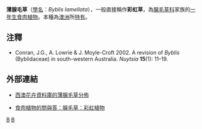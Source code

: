 {{Speciesbox 
| taxon = Byblis lamellata
| image = ByblisLamellata1.jpg
| status = LR/lc
| status_system = iucn2.3
| authority = Conran & [[Allen_Lowrie|Lowrie]] (2002)
| synonyms = 
}}
'''薄腺毛草'''（[[學名|學名]]：''Byblis lamellata''），一般直接稱作'''彩虹草'''，為[[腺毛草科|腺毛草科]]家族的[[一年生|一年生]][[食肉植物|食肉植物]]。本種為[[澳洲|澳洲]]所[[特有種|特有]]。

== 注釋 ==
{{Reflist}}
<div class="references-small">
* Conran, J.G., A. Lowrie & J. Moyle-Croft 2002. A revision of ''Byblis'' (Byblidaceae) in south-western Australia. ''Nuytsia'' '''15'''(1): 11–19.
</div>

== 外部連結 ==
* {{en}} [http://florabase.calm.wa.gov.au/browse/profile/20230 西澳花卉資料庫的薄腺毛草分佈]
* {{en}} [http://www.sarracenia.com/faq/faq5080.html 食肉植物的問與答：腺毛草：彩虹植物] {{Wayback|url=http://www.sarracenia.com/faq/faq5080.html |date=20080505062401 }}

{{Commons|Byblis lamellata}}
{{Taxonbar|from=Q148250}}

[[Category:腺毛草科|B]]
[[Category:澳洲特有种|B]]